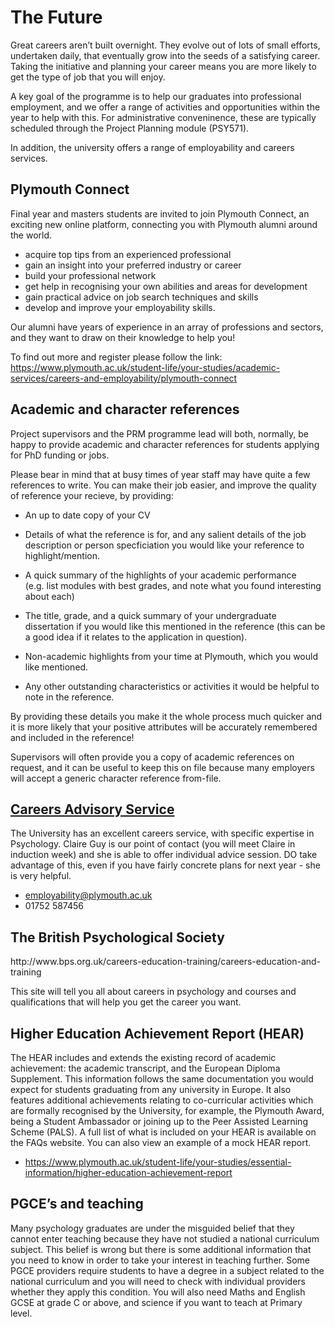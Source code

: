 # The Future


Great careers aren't built overnight. They evolve out of lots of small efforts, undertaken daily, that eventually grow into the seeds of a satisfying career. Taking the initiative and planning your career means you are more likely to get the type of job that you will enjoy.


A key goal of the programme is to help our graduates into professional employment, and we offer a range of activities and opportunities within the year to help with this. For administrative conveninence, these are typically scheduled through the Project Planning module (PSY571).

In addition, the university offers a range of employability and careers services.


## Plymouth Connect

Final year and masters students are invited to join Plymouth Connect, an exciting new online platform, connecting you with Plymouth alumni around the world.

- acquire top tips from an experienced professional
- gain an insight into your preferred industry or career
- build your professional network
- get help in recognising your own abilities and areas for development
- gain practical advice on job search techniques and skills
- develop and improve your employability skills.

Our alumni have years of experience in an array of professions and sectors, and they want to draw on their knowledge to help you!

To find out more and register please follow the link: <https://www.plymouth.ac.uk/student-life/your-studies/academic-services/careers-and-employability/plymouth-connect>




## Academic and character references {#academic-references}


Project supervisors and the PRM programme lead will both, normally, be happy to provide academic and character references for students applying for PhD funding or jobs.

Please bear in mind that at busy times of year staff may have quite a few references to write. You can make their job easier, and improve the quality of reference your recieve, by providing:

- An up to date copy of your CV

- Details of what the reference is for, and any salient details of the job description or person specficiation you would like your reference to highlight/mention.

- A quick summary of the highlights of your academic performance (e.g. list modules with best grades, and note what you found interesting about each)

- The title, grade, and a quick summary of your undergraduate dissertation if you would like this mentioned in the reference (this can be a good idea if it relates to the application in question).

- Non-academic highlights from your time at Plymouth, which you would like mentioned.

- Any other outstanding characteristics or activities it would be helpful to note in the reference.


By providing these details you make it the whole process much quicker and it is more likely that your positive attributes will be accurately remembered and included in the reference!

Supervisors will often provide you a copy of academic references on request, and it can be useful to keep this on file because many employers will accept a generic character reference from-file.







## [Careers Advisory Service](https://www.plymouth.ac.uk/student-life/your-studies/academic-services/careers-and-employability)

The University has an excellent careers service, with specific expertise in Psychology. Claire Guy is our point of contact (you will meet Claire in induction week) and she is able to offer individual advice session. DO take advantage of this, even if you have fairly concrete plans for next year - she is very helpful.


- <employability@plymouth.ac.uk>
- 01752 587456




## The British Psychological Society

http://www.bps.org.uk/careers-education-training/careers-education-and-training

This site will tell you all about careers in psychology and courses and qualifications that will help you get the career you want.
	


## Higher Education Achievement Report (HEAR)

The HEAR includes and extends the existing record of academic achievement: the academic transcript, and the European Diploma Supplement. This information follows the same documentation you would expect for students graduating from any university in Europe. It also features additional achievements relating to co-curricular activities which are formally recognised by the University, for example, the Plymouth Award, being a Student Ambassador or joining up to the Peer Assisted Learning Scheme (PALS). A full list of what is included on your HEAR is available on the FAQs website. You can also view an example of a mock HEAR report. 

- <https://www.plymouth.ac.uk/student-life/your-studies/essential-information/higher-education-achievement-report>




## PGCE's and teaching

Many psychology graduates are under the misguided belief that they cannot enter teaching because they have not studied a national curriculum subject. This belief is wrong but there is some additional information that you need to know in order to take your interest in teaching further.
Some PGCE providers require students to have a degree in a subject related to the national curriculum and you will need to check with individual providers whether they apply this condition. You will also need Maths and English GCSE at grade C or above, and science if you want to teach at Primary level.
